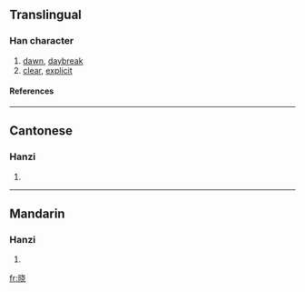 {{see|曉}}

==Translingual==
===Han character===
{{Han char|rn=72|rad=日|as=06|sn=10|four=|canj=日十心山 (AJPU)}}
# [[dawn]], [[daybreak]]
# [[clear]], [[explicit]]
====References====
{{Han ref|kx=0495.241|hdz=21507.010|uh=6653|ud=26195}}

----
==Cantonese==
===Hanzi===
{{yue-hanzi|jyut=|y=hiu2}}
# {{defn|Cantonese}}

----
==Mandarin==
===Hanzi===
{{cmn-hanzi|tra=曉|pin=[[xiǎo]] ([[xiao3]])|wg=hsiao<sup>3</sup>}}
# {{defn|Mandarin}}

[[fr:晓]]